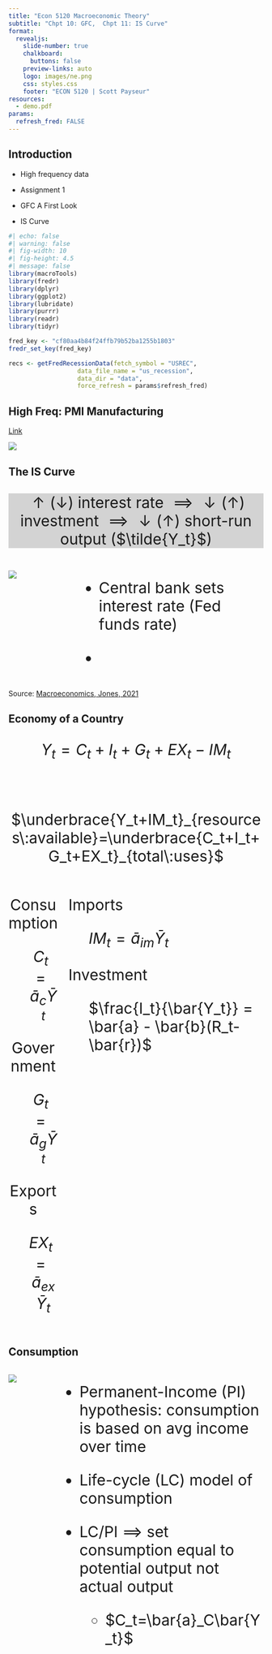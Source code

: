 ```yaml
---
title: "Econ 5120 Macroeconomic Theory"
subtitle: "Chpt 10: GFC,  Chpt 11: IS Curve"
format:
  revealjs: 
    slide-number: true
    chalkboard: 
      buttons: false
    preview-links: auto
    logo: images/ne.png
    css: styles.css
    footer: "ECON 5120 | Scott Payseur"
resources:
  - demo.pdf
params:
  refresh_fred: FALSE
---
```


## Introduction

::: incremental
-   High frequency data

-   Assignment 1

-   GFC A First Look

-   IS Curve
:::

```r
#| echo: false
#| warning: false
#| fig-width: 10
#| fig-height: 4.5
#| message: false
library(macroTools)
library(fredr)
library(dplyr)
library(ggplot2)
library(lubridate)
library(purrr)
library(readr)
library(tidyr)

fred_key <- "cf80aa4b84f24ffb79b52ba1255b1803"
fredr_set_key(fred_key)

recs <- getFredRecessionData(fetch_symbol = "USREC", 
                   data_file_name = "us_recession", 
                   data_dir = "data", 
                   force_refresh = params$refresh_fred) 

```

## High Freq: PMI Manufacturing

[Link](https://www.ismworld.org/globalassets/pub/research-and-surveys/rob/pmi/rob202210pmi.pdf)

![](images/rstudio.png){fig-align="center"}

## The IS Curve

::: {style="font-size: 30px; text-align: center; background-color: #D3D3D3"}
$\uparrow (\downarrow)$ interest rate $\implies \downarrow (\uparrow)$ investment $\implies \downarrow (\uparrow)$ short-run output ($\tilde{Y_t}$)
:::

::: columns
::: {.column width="40%"}
![](images/figure_11_1.png){fig-align="center"}
:::

::: {.column .incremental width="60%" style="font-size: 30px"}
-   Central bank sets interest rate (Fed funds rate)

-   
:::
:::

::: footer
Source: [Macroeconomics, Jones, 2021](https://wwnorton.com/books/9780393417326)
:::

## Economy of a Country

::: {style="font-size: 30px; text-align: center"}
$Y_t=C_t+I_t+G_t+EX_t-IM_t$

 

$\underbrace{Y_t+IM_t}_{resources\:available}=\underbrace{C_t+I_t+G_t+EX_t}_{total\:uses}$
:::

::: columns
::: {.column .incremental width="50%" style="font-size: 30px;; text-align: center"}

Consumption

:   $C_t=\bar{a}_c\bar{Y}_t$

Government

:   $G_t=\bar{a}_g\bar{Y}_t$

Exports

:   $EX_t=\bar{a}_{ex}\bar{Y}_t$
:::

::: {.column .incremental width="50%" style="font-size: 30px;"}

Imports

:   $IM_t=\bar{a}_{im}\bar{Y}_t$

Investment

:   $\frac{I_t}{\bar{Y_t}} = \bar{a} - \bar{b}(R_t-\bar{r})$
:::
:::

## Consumption

::: columns
::: {.column width="40%"}
![](images/figure_11_5.png){fig-align="center"}
:::

::: {.column .incremental width="60%" style="font-size: 30px"}
-   Permanent-Income (PI) hypothesis: consumption is based on avg income over time

-   Life-cycle (LC) model of consumption

-   LC/PI $\implies$ set consumption equal to potential output not actual output

    -   $C_t=\bar{a}_C\bar{Y_t}$
:::
:::
